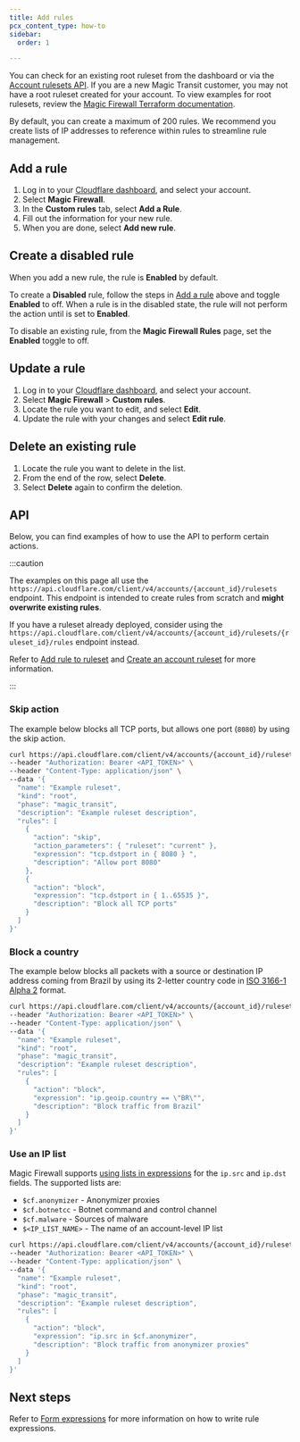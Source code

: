 ```yaml
---
title: Add rules
pcx_content_type: how-to
sidebar:
  order: 1

---
```


You can check for an existing root ruleset from the dashboard or via the [Account rulesets API](/api/operations/listAccountRulesets). If you are a new Magic Transit customer, you may not have a root ruleset created for your account. To view examples for root rulesets, review the [Magic Firewall Terraform documentation](https://registry.terraform.io/providers/cloudflare/cloudflare/latest/docs/resources/magic_firewall_ruleset).

By default, you can create a maximum of 200 rules. We recommend you create lists of IP addresses to reference within rules to streamline rule management.

## Add a rule

1. Log in to your [Cloudflare dashboard](https://dash.cloudflare.com/login), and select your account.
2. Select **Magic Firewall**.
3. In the **Custom rules** tab, select **Add a Rule**.
4. Fill out the information for your new rule.
5. When you are done, select **Add new rule**.

## Create a disabled rule

When you add a new rule, the rule is **Enabled** by default.

To create a **Disabled** rule, follow the steps in [Add a rule](#add-a-rule) above and toggle **Enabled** to off. When a rule is in the disabled state, the rule will not perform the action until is set to **Enabled**.

To disable an existing rule, from the **Magic Firewall Rules** page, set the **Enabled** toggle to off.

## Update a rule

1. Log in to your [Cloudflare dashboard](https://dash.cloudflare.com/login), and select your account.
2. Select **Magic Firewall** > **Custom rules**.
3. Locate the rule you want to edit, and select **Edit**.
4. Update the rule with your changes and select **Edit rule**.

## Delete an existing rule

1. Locate the rule you want to delete in the list.
2. From the end of the row, select **Delete**.
3. Select **Delete** again to confirm the deletion.

## API

Below, you can find examples of how to use the API to perform certain actions.

:::caution


The examples on this page all use the `https://api.cloudflare.com/client/v4/accounts/{account_id}/rulesets` endpoint. This endpoint is intended to create rules from scratch and **might overwrite existing rules**.

If you have a ruleset already deployed, consider using the `https://api.cloudflare.com/client/v4/accounts/{account_id}/rulesets/{ruleset_id}/rules` endpoint instead.

Refer to [Add rule to ruleset](/ruleset-engine/rulesets-api/add-rule/) and [Create an account ruleset](/api/operations/createAccountRuleset) for more information.


:::

### Skip action

The example below blocks all TCP ports, but allows one port (`8080`) by using the skip action.

```bash
curl https://api.cloudflare.com/client/v4/accounts/{account_id}/rulesets \
--header "Authorization: Bearer <API_TOKEN>" \
--header "Content-Type: application/json" \
--data '{
  "name": "Example ruleset",
  "kind": "root",
  "phase": "magic_transit",
  "description": "Example ruleset description",
  "rules": [
    {
      "action": "skip",
      "action_parameters": { "ruleset": "current" },
      "expression": "tcp.dstport in { 8080 } ",
      "description": "Allow port 8080"
    },
    {
      "action": "block",
      "expression": "tcp.dstport in { 1..65535 }",
      "description": "Block all TCP ports"
    }
  ]
}'
```

### Block a country

The example below blocks all packets with a source or destination IP address coming from Brazil by using its 2-letter country code in [ISO 3166-1 Alpha 2](https://www.iso.org/obp/ui/#search/code/) format.

```bash
curl https://api.cloudflare.com/client/v4/accounts/{account_id}/rulesets \
--header "Authorization: Bearer <API_TOKEN>" \
--header "Content-Type: application/json" \
--data '{
  "name": "Example ruleset",
  "kind": "root",
  "phase": "magic_transit",
  "description": "Example ruleset description",
  "rules": [
    {
      "action": "block",
      "expression": "ip.geoip.country == \"BR\"",
      "description": "Block traffic from Brazil"
    }
  ]
}'
```

### Use an IP list

Magic Firewall supports [using lists in expressions](/waf/tools/lists/use-in-expressions/) for the `ip.src` and `ip.dst` fields. The supported lists are:

* `$cf.anonymizer` - Anonymizer proxies
* `$cf.botnetcc` - Botnet command and control channel
* `$cf.malware` - Sources of malware
* `$<IP_LIST_NAME>` - The name of an account-level IP list

```bash
curl https://api.cloudflare.com/client/v4/accounts/{account_id}/rulesets \
--header "Authorization: Bearer <API_TOKEN>" \
--header "Content-Type: application/json" \
--data '{
  "name": "Example ruleset",
  "kind": "root",
  "phase": "magic_transit",
  "description": "Example ruleset description",
  "rules": [
    {
      "action": "block",
      "expression": "ip.src in $cf.anonymizer",
      "description": "Block traffic from anonymizer proxies"
    }
  ]
}'
```

## Next steps

Refer to [Form expressions](/magic-firewall/how-to/form-expressions/) for more information on how to write rule expressions.
